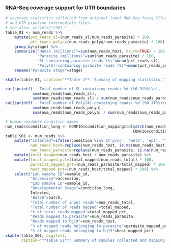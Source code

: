 ### RNA-Seq coverage support for UTR boundaries

```r
# coverage statistics collected from original input RNA-Seq fastq files,
# and UTR pipeline intermediate files.
# see also: scripts/*/S01_*   
table_01 <- num_reads %>% 
    mutate(pct_reads_sl=(num_reads_sl/num_reads_parasite) * 100,
           pct_reads_polya=(num_reads_polya/num_reads_parasite) * 100) %>%
    group_by(stage) %>%
    summarize("Human (millions)"=sum(num_reads_host, na.rm=TRUE) / 1E6,
              "Parasite (millions)"=sum(num_reads_parasite) / 1E6,
              "SL-containing parasite reads (%)"=mean(pct_reads_sl),
              "Poly(A)-containing parasite reads (%)"=mean(pct_reads_polya)) %>%
    rename("Parasite Stage"=stage)

xkable(table_01, caption='**Table 1**: Summary of mapping statistics.')
```

```r
cat(sprintf('- Total number of SL-containing reads: %d (%0.3f%%)\n', 
            sum(num_reads$num_reads_sl),
            sum(num_reads$num_reads_sl) / sum(num_reads$num_reads_parasite) * 100))
cat(sprintf('- Total number of Poly(A)-containing reads: %d (%0.3f%%)\n\n', 
            sum(num_reads$num_reads_polya),
            sum(num_reads$num_reads_polya) / sum(num_reads$num_reads_parasite) * 100))
```

```r
# human-readable condition names
num_reads$condition_long <- CONFIG$condition_mapping$to[match(num_reads$condition, 
                                                        CONFIG$condition_mapping$from)]
table_S01 <- num_reads %>%
    mutate("Infected"=ifelse(condition %in% c('proc', 'meta', 'epi', 'trypo'), 'N', 'Y'),
           num_reads_host=replace(num_reads_host, is.na(num_reads_host), 0),
           num_reads_parasite=replace(num_reads_parasite, is.na(num_reads_parasite), 0)) %>%
    mutate(total_mapped=num_reads_host + num_reads_parasite) %>%
    mutate(total_mapped_pct=(total_mapped/num_reads_total) * 100,
           parasite_mapped_pct=(num_reads_parasite/total_mapped) * 100,
           host_mapped_pct=(num_reads_host/total_mapped) * 100) %>%
    select("Lab sample ID"=sample_id,
           "Accession"=accession,
           "Lab sample ID"=sample_id, 
           "Developmental Stage"=condition_long,
           Infected,
           "Batch"=batch,
           "Total number of input reads"=num_reads_total,
           "Total number of reads mapped"=total_mapped,
           "% of total reads mapped"=total_mapped_pct,
           "Reads mapped to parasite"=num_reads_parasite,
           "Reads mapped to hg19"=num_reads_host,
           "% of mapped reads belonging to parasite"=parasite_mapped_pct,
           "% of mapped reads belonging to hg19"=host_mapped_pct)
xkable(table_S01, digits=3, 
       caption='**Table S1**: Summary of samples collected and mapping statistics')
```

